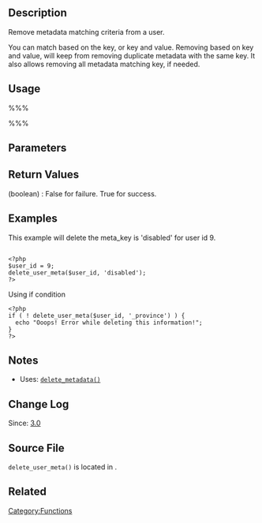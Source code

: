 {{Languages|
{{en|Function Reference/delete_user_meta}}
{{it|Riferimento funzioni/delete_user_meta}}
{{ja|関数リファレンス/delete_user_meta}}
}}

== Description ==
Remove metadata matching criteria from a user. 

You can match based on the key, or key and value. Removing based on key and value, will keep from removing duplicate metadata with the same key. It also allows removing all metadata matching key, if needed. 

== Usage ==
%%%<?php delete_user_meta( $user_id, $meta_key, $meta_value ) ?>%%%

== Parameters ==
{{Parameter|$user_id|integer|user ID}}
{{Parameter|$meta_key|string|Metadata name.}}
{{Parameter|$meta_value|mixed|Metadata value.|optional|&#39;&#39;}}

== Return Values ==
; (boolean) : False for failure. True for success.

== Examples ==
This example will delete the meta_key is 'disabled' for user id 9. 

<pre> 
<?php 
$user_id = 9;
delete_user_meta($user_id, 'disabled');
?>
</pre>

Using if condition
<pre>
<?php
if ( ! delete_user_meta($user_id, '_province') ) {
  echo "Ooops! Error while deleting this information!";
}
?>
</pre>

== Notes ==
* Uses: [[Function_Reference/delete_metadata|<tt>delete_metadata()</tt>]]

== Change Log ==
Since: [[Version_3.0|3.0]]

== Source File ==
<tt>delete_user_meta()</tt> is located in {{Trac|wp-includes/user.php}}.

== Related ==
{{User Meta Tags}}
{{Tag Footer}}

[[Category:Functions]]